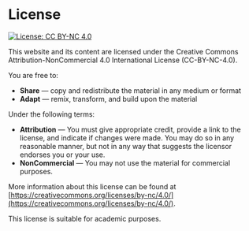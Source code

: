 # License

[![License: CC BY-NC 4.0](https://licensebuttons.net/l/by-nc/4.0/88x31.png)](https://creativecommons.org/licenses/by-nc/4.0/)

This website and its content are licensed under the Creative Commons Attribution-NonCommercial 4.0 International License (CC-BY-NC-4.0).

You are free to:

*   **Share** — copy and redistribute the material in any medium or format
*   **Adapt** — remix, transform, and build upon the material

Under the following terms:

*   **Attribution** — You must give appropriate credit, provide a link to the license, and indicate if changes were made. You may do so in any reasonable manner, but not in any way that suggests the licensor endorses you or your use.
*   **NonCommercial** — You may not use the material for commercial purposes.

More information about this license can be found at [https://creativecommons.org/licenses/by-nc/4.0/](https://creativecommons.org/licenses/by-nc/4.0/).

This license is suitable for academic purposes.